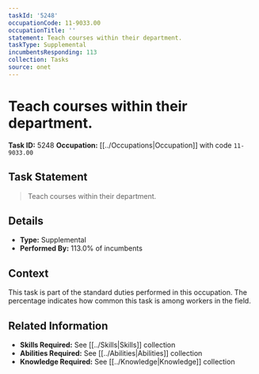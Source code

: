 ```yaml
---
taskId: '5248'
occupationCode: 11-9033.00
occupationTitle: ''
statement: Teach courses within their department.
taskType: Supplemental
incumbentsResponding: 113
collection: Tasks
source: onet
---
```

# Teach courses within their department.

**Task ID:** 5248
**Occupation:** [[../Occupations|Occupation]] with code `11-9033.00`

## Task Statement

> Teach courses within their department.

## Details

- **Type:** Supplemental
- **Performed By:** 113.0% of incumbents

## Context

This task is part of the standard duties performed in this occupation. The percentage indicates how common this task is among workers in the field.

## Related Information

- **Skills Required:** See [[../Skills|Skills]] collection
- **Abilities Required:** See [[../Abilities|Abilities]] collection
- **Knowledge Required:** See [[../Knowledge|Knowledge]] collection
